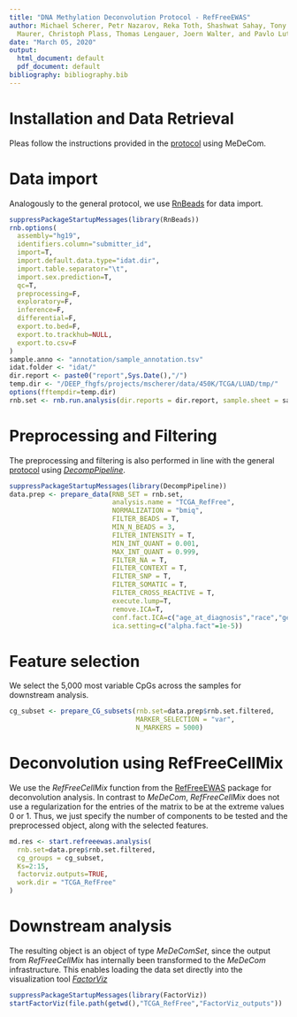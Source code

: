 ```yaml
---
title: "DNA Methylation Deconvolution Protocol - RefFreeEWAS"
author: Michael Scherer, Petr Nazarov, Reka Toth, Shashwat Sahay, Tony Kamoa, Valentin
  Maurer, Christoph Plass, Thomas Lengauer, Joern Walter, and Pavlo Lutsik
date: "March 05, 2020"
output:
  html_document: default
  pdf_document: default
bibliography: bibliography.bib
---
```


# Installation and Data Retrieval
Pleas follow the instructions provided in the [protocol](protocol.html) using MeDeCom.

# Data import
Analogously to the general protocol, we use [RnBeads](https://rnbeads.org) for data import.

```r
suppressPackageStartupMessages(library(RnBeads))
rnb.options(
  assembly="hg19",
  identifiers.column="submitter_id",
  import=T,
  import.default.data.type="idat.dir",
  import.table.separator="\t",
  import.sex.prediction=T,
  qc=T,
  preprocessing=F,
  exploratory=F,
  inference=F,
  differential=F,
  export.to.bed=F,
  export.to.trackhub=NULL,
  export.to.csv=F
)
sample.anno <- "annotation/sample_annotation.tsv"
idat.folder <- "idat/"
dir.report <- paste0("report",Sys.Date(),"/")
temp.dir <- "/DEEP_fhgfs/projects/mscherer/data/450K/TCGA/LUAD/tmp/"
options(fftempdir=temp.dir)
rnb.set <- rnb.run.analysis(dir.reports = dir.report, sample.sheet = sample.anno, data.dir = idat.folder)
```

# Preprocessing and Filtering
The preprocessing and filtering is also performed in line with the general [protocol](protocol.html) using [*DecompPipeline*](https://github.com/CompEpigen/DecompPipeline).

```r
suppressPackageStartupMessages(library(DecompPipeline))
data.prep <- prepare_data(RNB_SET = rnb.set,
                          analysis.name = "TCGA_RefFree",
                          NORMALIZATION = "bmiq",
                          FILTER_BEADS = T,
                          MIN_N_BEADS = 3,
                          FILTER_INTENSITY = T,
                          MIN_INT_QUANT = 0.001,
                          MAX_INT_QUANT = 0.999,
                          FILTER_NA = T,
                          FILTER_CONTEXT = T,
                          FILTER_SNP = T,
                          FILTER_SOMATIC = T,
                          FILTER_CROSS_REACTIVE = T,
                          execute.lump=T,
                          remove.ICA=T,
                          conf.fact.ICA=c("age_at_diagnosis","race","gender","ethnicity"),
                          ica.setting=c("alpha.fact"=1e-5))
```

# Feature selection
We select the 5,000 most variable CpGs across the samples for downstream analysis.

```r
cg_subset <- prepare_CG_subsets(rnb.set=data.prep$rnb.set.filtered,
                                MARKER_SELECTION = "var",
                                N_MARKERS = 5000)
```

# Deconvolution using RefFreeCellMix

We use the *RefFreeCellMix* function from the [RefFreeEWAS](https://cran.r-project.org/web/packages/RefFreeEWAS/index.html) package for deconvolution analysis. In contrast to *MeDeCom*, *RefFreeCellMix* does not use a regularization for the entries of the matrix to be at the extreme values 0 or 1. Thus, we just specify the number of components to be tested and the preprocessed object, along with the selected features.

```r
md.res <- start.refreeewas.analysis(
  rnb.set=data.prep$rnb.set.filtered,
  cg_groups = cg_subset,
  Ks=2:15,
  factorviz.outputs=TRUE,
  work.dir = "TCGA_RefFree"
)
```

# Downstream analysis

The resulting object is an object of type *MeDeComSet*, since the output from *RefFreeCellMix* has internally been transformed to the *MeDeCom* infrastructure. This enables loading the data set directly into the visualization tool [*FactorViz*](https://github.com/CompEpigen/FactorViz)

```r
suppressPackageStartupMessages(library(FactorViz))
startFactorViz(file.path(getwd(),"TCGA_RefFree","FactorViz_outputs"))
```